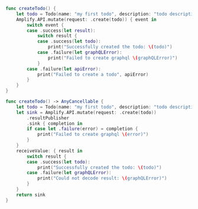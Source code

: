 
<BlockSwitcher>

<CodeBlock name="Listener (iOS 11+)">

```swift
func createTodo() {
    let todo = Todo(name: "my first todo", description: "todo description")
    Amplify.API.mutate(request: .create(todo)) { event in
        switch event {
        case .success(let result):
            switch result {
            case .success(let todo):
                print("Successfully created the todo: \(todo)")
            case .failure(let graphQLError):
                print("Failed to create graphql \(graphQLError)")
            }
        case .failure(let apiError):
            print("Failed to create a todo", apiError)
        }
    }
}
```

</CodeBlock>

<CodeBlock name="Combine (iOS 13+)">

```swift
func createTodo() -> AnyCancellable {
    let todo = Todo(name: "my first todo", description: "todo description")
    let sink = Amplify.API.mutate(request: .create(todo))
        .resultPublisher
        .sink { completion in
        if case let .failure(error) = completion {
            print("Failed to create graphql \(error)")
        }
    }
    receiveValue: { result in
        switch result {
        case .success(let todo):
            print("Successfully created the todo: \(todo)")
        case .failure(let graphQLError):
            print("Could not decode result: \(graphQLError)")
        }
    }
    return sink
}
```

</CodeBlock>

</BlockSwitcher>
